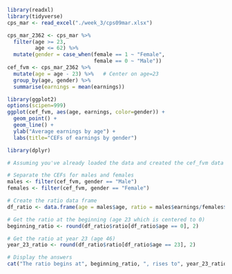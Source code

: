 ```r
library(readxl)
library(tidyverse)
cps_mar <- read_excel("./week_3/cps09mar.xlsx")

cps_mar_2362 <- cps_mar %>%
  filter(age >= 23,
         age <= 62) %>%
  mutate(gender = case_when(female == 1 ~ "Female",
                            female == 0 ~ "Male"))
cef_fvm <- cps_mar_2362 %>%
  mutate(age = age - 23) %>%   # Center on age=23
  group_by(age, gender) %>%
  summarise(earnings = mean(earnings))

library(ggplot2)
options(scipen=999)
ggplot(cef_fvm, aes(age, earnings, color=gender)) +
  geom_point() +
  geom_line() +  
  ylab("Average earnings by age") +
  labs(title="CEFs of earnings by gender")

```

```r
library(dplyr)

# Assuming you've already loaded the data and created the cef_fvm data frame as in your previous code

# Separate the CEFs for males and females
males <- filter(cef_fvm, gender == "Male")
females <- filter(cef_fvm, gender == "Female")

# Create the ratio data frame
df_ratio <- data.frame(age = males$age, ratio = males$earnings/females$earnings)

# Get the ratio at the beginning (age 23 which is centered to 0)
beginning_ratio <- round(df_ratio$ratio[df_ratio$age == 0], 2)

# Get the ratio at year 23 (age 46)
year_23_ratio <- round(df_ratio$ratio[df_ratio$age == 23], 2)

# Display the answers
cat("The ratio begins at", beginning_ratio, ", rises to", year_23_ratio, "in year 23 (age 46), and then tapers off until the last year.")

```